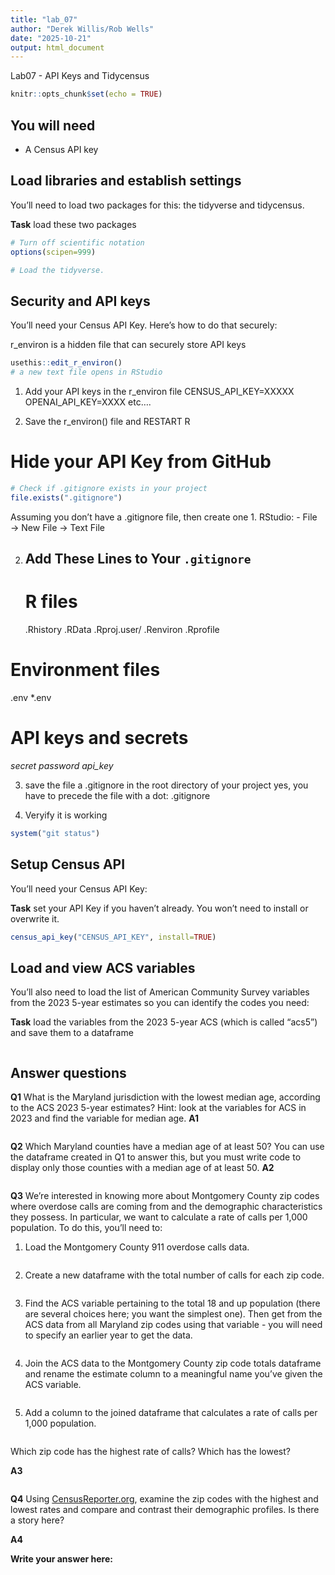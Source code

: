 ```yaml
---
title: "lab_07"
author: "Derek Willis/Rob Wells"
date: "2025-10-21"
output: html_document
---
```



Lab07 - API Keys and Tidycensus


```r
knitr::opts_chunk$set(echo = TRUE)
```

## You will need

-   A Census API key

## Load libraries and establish settings

You'll need to load two packages for this: the tidyverse and tidycensus.

**Task** load these two packages

```r
# Turn off scientific notation
options(scipen=999)

# Load the tidyverse.
```

## Security and API keys

You'll need your Census API Key. Here's how to do that securely:

r_environ is a hidden file that can securely store API keys
```r
usethis::edit_r_environ()
# a new text file opens in RStudio
```

1. Add your API keys in the r_environ file
CENSUS_API_KEY=XXXXX
OPENAI_API_KEY=XXXX
etc....

2. Save the r_environ() file and RESTART R

# Hide your API Key from GitHub

```r
# Check if .gitignore exists in your project
file.exists(".gitignore")
```

Assuming you don't have a .gitignore file, then create one
1. RStudio:
- File → New File → Text File

2. ## Add These Lines to Your `.gitignore`
# R files
.Rhistory
.RData
.Rproj.user/
.Renviron
.Rprofile

# Environment files
.env
*.env

# API keys and secrets
*secret*
*password*
*api_key*

3. save the file a .gitignore in the root directory of your project
yes, you have to precede the file with a dot: .gitignore

4. Veryify it is working

```r
system("git status")
```


## Setup Census API

You'll need your Census API Key:

**Task** set your API Key if you haven't already. You won't need to install or overwrite it.

```r
census_api_key("CENSUS_API_KEY", install=TRUE)
```

## Load and view ACS variables

You'll also need to load the list of American Community Survey variables from the 2023 5-year estimates so you can identify the codes you need:

**Task** load the variables from the 2023 5-year ACS (which is called "acs5") and save them to a dataframe

```r
```

## Answer questions

**Q1** What is the Maryland jurisdiction with the lowest median age, according to the ACS 2023 5-year estimates? Hint: look at the variables for ACS in 2023 and find the variable for median age. **A1**

```r
```

**Q2** Which Maryland counties have a median age of at least 50? You can use the dataframe created in Q1 to answer this, but you must write code to display only those counties with a median age of at least 50. **A2**

```r
```

**Q3** We're interested in knowing more about Montgomery County zip codes where overdose calls are coming from and the demographic characteristics they possess. In particular, we want to calculate a rate of calls per 1,000 population. To do this, you'll need to:

1.  Load the Montgomery County 911 overdose calls data.
```r

```

2.  Create a new dataframe with the total number of calls for each zip code.
```r

```

3.  Find the ACS variable pertaining to the total 18 and up population (there are several choices here; you want the simplest one). Then get from the ACS data from all Maryland zip codes using that variable - you will need to specify an earlier year to get the data.
```r

```

4.  Join the ACS data to the Montgomery County zip code totals dataframe and rename the estimate column to a meaningful name you've given the ACS variable.
```r

```

5.  Add a column to the joined dataframe that calculates a rate of calls per 1,000 population.
```r

```


Which zip code has the highest rate of calls? Which has the lowest?

**A3**

```r
```

**Q4** Using [CensusReporter.org](https://censusreporter.org/), examine the zip codes with the highest and lowest rates and compare and contrast their demographic profiles. Is there a story here?

**A4**

**Write your answer here:**

